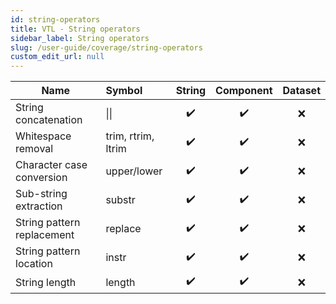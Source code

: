 ```yaml
---
id: string-operators
title: VTL - String operators
sidebar_label: String operators
slug: /user-guide/coverage/string-operators
custom_edit_url: null
---
```


| Name                       | Symbol             |       String       |     Component      | Dataset |
| -------------------------- | :----------------- | :----------------: | :----------------: | :-----: |
| String concatenation       | &#124;&#124;       | :heavy_check_mark: | :heavy_check_mark: |   :x:   |
| Whitespace removal         | trim, rtrim, ltrim | :heavy_check_mark: | :heavy_check_mark: |   :x:   |
| Character case conversion  | upper/lower        | :heavy_check_mark: | :heavy_check_mark: |   :x:   |
| Sub-string extraction      | substr             | :heavy_check_mark: | :heavy_check_mark: |   :x:   |
| String pattern replacement | replace            | :heavy_check_mark: | :heavy_check_mark: |   :x:   |
| String pattern location    | instr              | :heavy_check_mark: | :heavy_check_mark: |   :x:   |
| String length              | length             | :heavy_check_mark: | :heavy_check_mark: |   :x:   |
